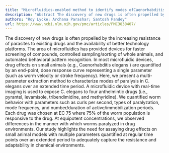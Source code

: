 ```yaml
---
title: "Microfluidics-enabled method to identify modes ofCaenorhabditis elegansparalysis in four anthelmintics"
description: "Abstract The discovery of new drugs is often propelled by the increasing resistance of parasites to existing drugs and the availability of better technology platforms. The area of microfluidics has pr..."
authors: "Roy Lycke; Archana Parashar; Santosh Pandey"
url: https://www.ncbi.nlm.nih.gov/pmc/articles/PMC3838407/
---
```


The discovery of new drugs is often propelled by the increasing resistance of parasites to existing drugs and the availability of better technology platforms. The area of microfluidics has provided devices for faster screening of compounds, controlled sampling/sorting of whole animals, and automated behavioral pattern recognition. In most microfluidic devices, drug effects on small animals (e.g., Caenorhabditis elegans ) are quantified by an end-point, dose response curve representing a single parameter (such as worm velocity or stroke frequency). Here, we present a multi-parameter extraction method to characterize modes of paralysis in C. elegans over an extended time period. A microfluidic device with real-time imaging is used to expose C. elegans to four anthelmintic drugs (i.e., pyrantel, levamisole, tribendimidine, and methyridine). We quantified worm behavior with parameters such as curls per second, types of paralyzation, mode frequency, and number/duration of active/immobilization periods. Each drug was chosen at EC 75 where 75% of the worm population is responsive to the drug. At equipotent concentrations, we observed differences in the manner with which worms paralyzed in drug environments. Our study highlights the need for assaying drug effects on small animal models with multiple parameters quantified at regular time points over an extended period to adequately capture the resistance and adaptability in chemical environments.
